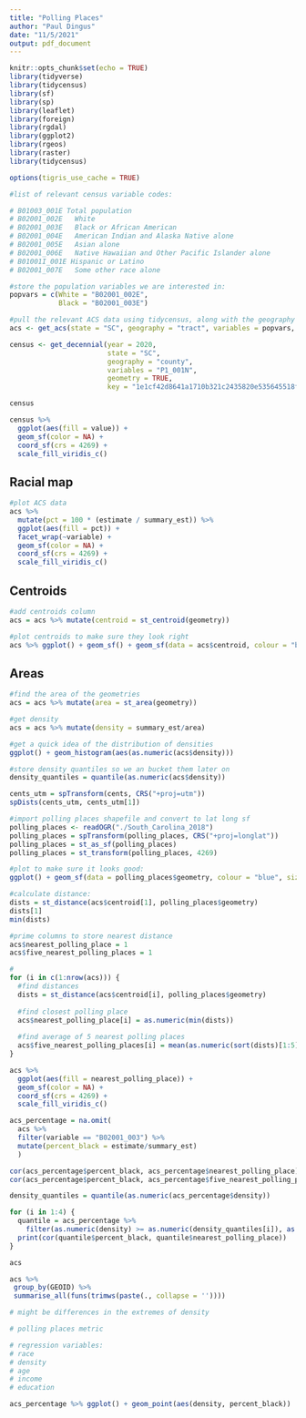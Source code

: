 ```yaml
---
title: "Polling Places"
author: "Paul Dingus"
date: "11/5/2021"
output: pdf_document
---
```


```r
knitr::opts_chunk$set(echo = TRUE)
library(tidyverse)
library(tidycensus)
library(sf)
library(sp)
library(leaflet)
library(foreign)
library(rgdal)
library(ggplot2)
library(rgeos)
library(raster)
library(tidycensus)

options(tigris_use_cache = TRUE)
```


```r
#list of relevant census variable codes:

# B01003_001E Total population
# B02001_002E	White
# B02001_003E	Black or African American
# B02001_004E	American Indian and Alaska Native alone
# B02001_005E	Asian alone
# B02001_006E	Native Hawaiian and Other Pacific Islander alone
# B01001I_001E Hispanic or Latino
# B02001_007E	Some other race alone

#store the population variables we are interested in:
popvars = c(White = "B02001_002E", 
            Black = "B02001_003E")

#pull the relevant ACS data using tidycensus, along with the geography
acs <- get_acs(state = "SC", geography = "tract", variables = popvars, geometry = TRUE, summary_var = "B01003_001", key = "1e1cf42d8641a1710b321c2435820e535645518f")

census <- get_decennial(year = 2020, 
                        state = "SC", 
                        geography = "county", 
                        variables = "P1_001N", 
                        geometry = TRUE, 
                        key = "1e1cf42d8641a1710b321c2435820e535645518f")
```

```r
census

census %>%
  ggplot(aes(fill = value)) + 
  geom_sf(color = NA) +
  coord_sf(crs = 4269) +
  scale_fill_viridis_c()
```


## Racial map

```r
#plot ACS data
acs %>%
  mutate(pct = 100 * (estimate / summary_est)) %>%
  ggplot(aes(fill = pct)) +
  facet_wrap(~variable) +
  geom_sf(color = NA) +
  coord_sf(crs = 4269) +
  scale_fill_viridis_c()
```

## Centroids

```r
#add centroids column
acs = acs %>% mutate(centroid = st_centroid(geometry))

#plot centroids to make sure they look right
acs %>% ggplot() + geom_sf() + geom_sf(data = acs$centroid, colour = "blue", size = 0.1)
```

## Areas

```r
#find the area of the geometries
acs = acs %>% mutate(area = st_area(geometry))

#get density
acs = acs %>% mutate(density = summary_est/area)

#get a quick idea of the distribution of densities
ggplot() + geom_histogram(aes(as.numeric(acs$density)))

#store density quantiles so we an bucket them later on
density_quantiles = quantile(as.numeric(acs$density))
```

```r
cents_utm = spTransform(cents, CRS("+proj=utm"))
spDists(cents_utm, cents_utm[1])
```



```r
#import polling places shapefile and convert to lat long sf
polling_places <- readOGR("./South_Carolina_2018")
polling_places = spTransform(polling_places, CRS("+proj=longlat"))
polling_places = st_as_sf(polling_places)
polling_places = st_transform(polling_places, 4269)

#plot to make sure it looks good:
ggplot() + geom_sf(data = polling_places$geometry, colour = "blue", size = 0.1)
```

```r
#calculate distance:
dists = st_distance(acs$centroid[1], polling_places$geometry)
dists[1]
min(dists)

#prime columns to store nearest distance
acs$nearest_polling_place = 1
acs$five_nearest_polling_places = 1

#
for (i in c(1:nrow(acs))) {
  #find distances
  dists = st_distance(acs$centroid[i], polling_places$geometry)
  
  #find closest polling place
  acs$nearest_polling_place[i] = as.numeric(min(dists))
  
  #find average of 5 nearest polling places
  acs$five_nearest_polling_places[i] = mean(as.numeric(sort(dists)[1:5]))
}
```


```r
acs %>%
  ggplot(aes(fill = nearest_polling_place)) +
  geom_sf(color = NA) +
  coord_sf(crs = 4269) +
  scale_fill_viridis_c()
```

```r
acs_percentage = na.omit(
  acs %>% 
  filter(variable == "B02001_003") %>% 
  mutate(percent_black = estimate/summary_est)
  )

cor(acs_percentage$percent_black, acs_percentage$nearest_polling_place)
cor(acs_percentage$percent_black, acs_percentage$five_nearest_polling_places)

density_quantiles = quantile(as.numeric(acs_percentage$density))

for (i in 1:4) {
  quantile = acs_percentage %>% 
    filter(as.numeric(density) >= as.numeric(density_quantiles[i]), as.numeric(density) <= as.numeric(density_quantiles[i+1]))
  print(cor(quantile$percent_black, quantile$nearest_polling_place))
}
```


```r
acs

acs %>% 
 group_by(GEOID) %>% 
 summarise_all(funs(trimws(paste(., collapse = ''))))
```

```r
# might be differences in the extremes of density

# polling places metric

# regression variables:
# race
# density
# age
# income
# education

acs_percentage %>% ggplot() + geom_point(aes(density, percent_black))
```




